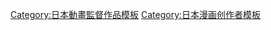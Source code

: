 {{Navbox
|name= 赤松健
|titlestyle= background: skyblue
|title= [[赤松健]]
|groupstyle= background: #d0e5f5; width: 60px;
|group1style= text-align:center; background:#ccccff;
|group1= '''相關作品'''
|list1=
	{{Navbox  subgroup
	|group1style= text-align:center; width: 5%;
	|group2style= text-align:center; width: 5%;
	|group1 = '''動畫'''
	|list1= [[我永遠的聖誕老人]] - [[純情房東俏房客 (動畫)|純情房東俏房客]] - [[陸上防衛隊]] - [[魔法老師 (動畫)|魔法老師]]
	|group2= '''漫畫'''
	|list2= [[短暫夏季的KIDS GAME]] - [[電腦情人夢]] - [[我永遠的聖誕老人]] - [[純情房東俏房客]] - [[陸上防衛隊]] - [[魔法老師]] - [[悠久持有者]]
	|}}
|group2='''其他'''
|list2=
{{Navbox  subgroup
	|list1=  [[赤松佳音]] - [[綾永蘭]] - {{link-ja|同人標誌|同人マーク}}
	|}}
}}<noinclude>

{{DEFAULTSORT:Miyazaki Hayao}}
[[Category:日本動畫監督作品模板]]
[[Category:日本漫画创作者模板]]
</noinclude>